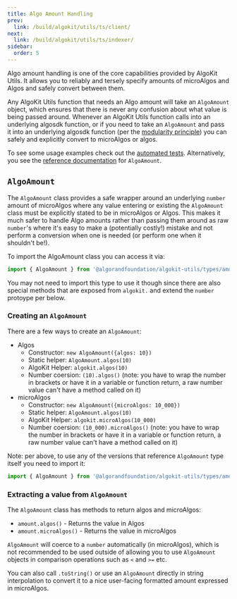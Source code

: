 ```yaml
---
title: Algo Amount Handling
prev:
  link: /build/algokit/utils/ts/client/
next:
  link: /build/algokit/utils/ts/indexer/
sidebar:
  order: 5
---
```


Algo amount handling is one of the core capabilities provided by AlgoKit Utils. It allows you to reliably and tersely specify amounts of microAlgos and Algos and safely convert between them.

Any AlgoKit Utils function that needs an Algo amount will take an `AlgoAmount` object, which ensures that there is never any confusion about what value is being passed around. Whenever an AlgoKit Utils function calls into an underlying algosdk function, or if you need to take an `AlgoAmount` and pass it into an underlying algosdk function (per the [modularity principle](/build/algokit/utils/ts/overview#core-principles)) you can safely and explicitly convert to microAlgos or algos.

To see some usage examples check out the [automated tests](https://github.com/algorandfoundation/algokit-utils-ts/blob/main/src/types/amount.spec.ts). Alternatively, you see the [reference documentation](https://github.com/algorandfoundation/algokit-utils-ts/blob/main/docs/code/classes/types_amount.AlgoAmount.md) for `AlgoAmount`.

## `AlgoAmount`

The `AlgoAmount` class provides a safe wrapper around an underlying `number` amount of microAlgos where any value entering or existing the `AlgoAmount` class must be explicitly stated to be in microAlgos or Algos. This makes it much safer to handle Algo amounts rather than passing them around as raw `number`'s where it's easy to make a (potentially costly!) mistake and not perform a conversion when one is needed (or perform one when it shouldn't be!).

To import the AlgoAmount class you can access it via:

```typescript
import { AlgoAmount } from '@algorandfoundation/algokit-utils/types/amount';
```

You may not need to import this type to use it though since there are also special methods that are exposed from `algokit.` and extend the `number` protoype per below.

### Creating an `AlgoAmount`

There are a few ways to create an `AlgoAmount`:

- Algos
  - Constructor: `new AlgoAmount({algos: 10})`
  - Static helper: `AlgoAmount.algos(10)`
  - AlgoKit Helper: `algokit.algos(10)`
  - Number coersion: `(10).algos()` (note: you have to wrap the number in brackets or have it in a variable or function return, a raw number value can't have a method called on it)
- microAlgos
  - Constructor: `new AlgoAmount({microAlgos: 10_000})`
  - Static helper: `AlgoAmount.algos(10)`
  - AlgoKit Helper: `algokit.microAlgos(10_000)`
  - Number coersion: `(10_000).microAlgos()` (note: you have to wrap the number in brackets or have it in a variable or function return, a raw number value can't have a method called on it)

Note: per above, to use any of the versions that reference `AlgoAmount` type itself you need to import it:

```typescript
import { AlgoAmount } from '@algorandfoundation/algokit-utils/types/amount';
```

### Extracting a value from `AlgoAmount`

The `AlgoAmount` class has methods to return algos and microAlgos:

- `amount.algos()` - Returns the value in Algos
- `amount.microAlgos()` - Returns the value in microAlgos

`AlgoAmount` will coerce to a `number` automatically (in microAlgos), which is not recommended to be used outside of allowing you to use `AlgoAmount` objects in comparison operations such as `<` and `>=` etc.

You can also call `.toString()` or use an `AlgoAmount` directly in string interpolation to convert it to a nice user-facing formatted amount expressed in microAlgos.
